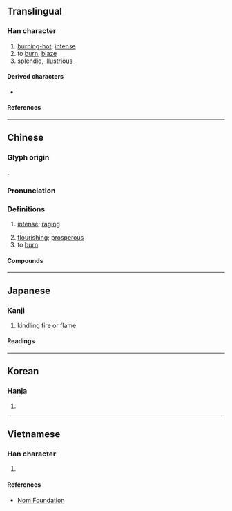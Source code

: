 {{also|炽}}
{{character info}}
==Translingual==

===Han character===
{{Han char|rn=86|rad=火|as=12|sn=16|four=93850|canj=FYIA|ids=⿰火戠}}

# [[burning-hot]], [[intense]]
# to [[burn]], [[blaze]]
# [[splendid]], [[illustrious]]

====Derived characters====
* {{l|mul|[[𢹊]]}}

====References====
{{Han ref|kx=0681.260|dkj=19385|hdz=32236.080|uh=71BE}}

----

==Chinese==
{{zh-forms|s=炽}}

===Glyph origin===
{{Han etym}}
{{Han compound|火|戠|t1=fire|c1=s|c2=p|ls=psc}}.

===Pronunciation===
{{zh-pron
|m=chì
|c=ci3
|mc=y
|oc=y
|cat=
}}

===Definitions===
{{zh-hanzi}}

# {{lb|zh|of fire}} [[intense]]; [[raging]]
# [[flourishing]]; [[prosperous]]
# to [[burn]]

====Compounds====
{{zh-der|熯天熾地|白熾電燈|熾炭|熾茂|熾烈|火熾|白熾燈|白熾|熾結|熾盛|熾愛|熾然|熾熱|豐熾}}

----

==Japanese==

===Kanji===
{{ja-kanji|grade=|rs=火12}}

# kindling fire or flame

====Readings====
{{ja-readings
|goon=し
|kanon=し
|kun=さか-ん, おこ-す
}}

----

==Korean==

===Hanja===
{{ko-hanja|치}}

# {{rfdef|ko|sort=火12}}

----

==Vietnamese==

===Han character===
{{vi-readings|rs=火12|reading=[[xé]], [[xế]], [[xi]], [[sí]], [[xí]]}}

# {{rfdef|vi|sort=火12}}

====References====
*[http://nomfoundation.org/common/nom_details.php?codepoint=71be Nom Foundation]